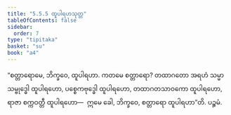 ```yaml
---
title: "5.5.5 ထူပါရဟသုတ္တ"
tableOfContents: false
sidebar:
  order: 7
type: "tipitaka"
basket: "su"
book: "a4"
---
```



<DynamicBreadcrumb />

<Division number="247" book="a4">

<Paragraph number="1504" book="a4">
“စတ္တာရောမေ, ဘိက္ခဝေ, ထူပါရဟာ. ကတမေ စတ္တာရော? တထာဂတော အရဟံ သမ္မာသမ္ဗုဒ္ဓေါ ထူပါရဟော, ပစ္စေကဗုဒ္ဓေါ ထူပါရဟော, တထာဂတသာဝကော ထူပါရဟော, ရာဇာ စက္ကဝတ္တီ ထူပါရဟော—  ဣမေ ခေါ, ဘိက္ခဝေ, စတ္တာရော ထူပါရဟာ”တိ.

</Paragraph>
</Division>

<Paragraph number="1505" type="center" book="a4">
ပဉ္စမံ.
</Paragraph>